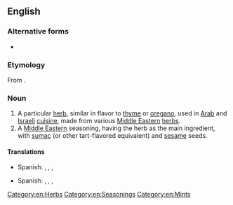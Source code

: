 ==English==
{{wikipedia}}

===Alternative forms===
* {{l|en|za'atar}}

===Etymology===
From {{etyl|ar|en}} {{term|زعتر|زَعْتَر|lang=ar}}.

===Noun===
{{en-noun|-}}

# A particular [[herb]], similar in flavor to [[thyme]] or [[oregano]], used in [[Arab]] and [[Israeli]] [[cuisine]], made from various [[Middle Eastern]] [[herb]]s.
# A [[Middle Eastern]] seasoning, having the herb as the main ingredient, with [[sumac]] (or other tart-flavored equivalent) and [[sesame]] seeds.

====Translations====
{{trans-top|herb}}
* Spanish: {{t|es|za'atar|m}}, {{t|es|zaatar|m}}, {{t|es|zatar|m}}, {{t|es|zahatar|m}}
{{trans-mid}}
{{trans-bottom}}

{{trans-top|seasoning}}
* Spanish: {{t|es|za'atar|m}}, {{t|es|zaatar|m}}, {{t|es|zatar|m}}, {{t|es|zahatar|m}}
{{trans-mid}}
{{trans-bottom}}

[[Category:en:Herbs]]
[[Category:en:Seasonings]]
[[Category:en:Mints]]